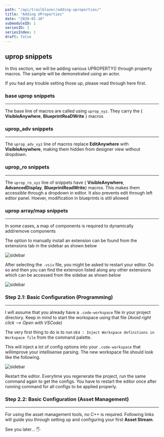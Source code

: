 ```yaml
---
path: "/api/trailblazer/adding-uproperties/"
title: "Adding UProperties"
date: "2020-01-10"
submoduleID: 1
seriesID: 1
seriesIndex: 1
draft: false
---
```


## uprop snippets

In this section, we will be adding various UPROPERTY() through property macros. The sample will be demonstrated using an actor.

If you had any trouble setting those up, please read through here first.

### base uprop snippets

---

The base line of macros are called using `uprop_xyz`.
They carry the { **VisibleAnywhere**, **BlueprintReaDWrite** } macros

### uprop_adv snippets

---

The `uprop_adv_xyz` line of macros replace **EditAnywhere** with  **VisibleAnywhere**, 
making them hidden from designer view without dropdown.

### uprop_ro snippets

---

The `uprop_ro_xyz` line of snippets have { **VisibleAnywhere**, **AdvancedDisplay**, **BlueprintReadWrite**}
macros. This makes them accessible through a dropdown in editor. It also prevents edit through left editor panel.
Hoever, modification in blueprints is still allowed



### uprop array/map snippets

---

In some cases, a map of components is required to dynamically add/remove components


The option to manually install an extension can be found from the extensions tab in the
sidebar as shown below

![sidebar](../../../../../images/DaedalusAPI/introduction-module/001.png)

After selecting the `.vsix` file, you might be asked to restart your editor. 
Do so and then you can find the extension listed along any other extensions which can be accessed from the sidebar as shown below

![sidebar](../../../../../images/DaedalusAPI/introduction-module/003.png)

### Step 2.1: Basic Configuration (Programming) 

---

I will assume that you already have a `.code-workspace` file in your project directory. 
Keep in mind to start the workspace using that file *(Avoid right click --> Open with VSCode)* 

The very first thing to do is to run `UE4 : Inject Workspace definitions in Workspace file` from the command palette.

This will inject a lot of config options into your `.code-workspace` that willimprove your intellisense parsing.
The new workspace file should look like the following.

![sidebar](../../../../../images/DaedalusAPI/introduction-module/004.png)

Restart the editor. Everytime you regenerate the project, run the same command again to get the configs.
You have to restart the editor once after running command for all configs to be applied properly. 

### Step 2.2: Basic Configuration (Asset Management)

---

For using the asset management tools, no C++ is required. Following links will guide you through setting up and configuring your first **Asset Stream**. 

See you later... 🖐